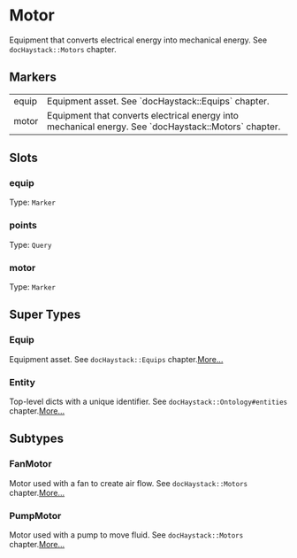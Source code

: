 # Motor
Equipment that converts electrical energy into mechanical energy.
See `docHaystack::Motors` chapter.
## Markers
<table>
<tbody>
<tr>
<td className='p-2 align-top'><span className='bg-sky-200 rounded-md px-3 py-1 text-sky-700 block font-semibold text-center text-sm'>equip </span></td>
<td className='p-2 align-top'>Equipment asset. See `docHaystack::Equips` chapter.</td>
</tr>
<tr>
<td className='p-2 align-top'><span className='bg-sky-200 rounded-md px-3 py-1 text-sky-700 block font-semibold text-center text-sm'>motor </span></td>
<td className='p-2 align-top'>Equipment that converts electrical energy into mechanical energy. See `docHaystack::Motors` chapter.</td>
</tr>
</tbody>
</table>

## Slots

### equip
Type: `Marker`

### points
Type: `Query`

### motor
Type: `Marker`



## Super Types
### Equip
Equipment asset.
See `docHaystack::Equips` chapter.[More...](./Equip)

### Entity
Top-level dicts with a unique identifier.
See `docHaystack::Ontology#entities` chapter.[More...](./Entity)


## Subtypes
### FanMotor
Motor used with a fan to create air flow.
See `docHaystack::Motors` chapter.[More...](./FanMotor)
### PumpMotor
Motor used with a pump to move fluid.
See `docHaystack::Motors` chapter.[More...](./PumpMotor)
